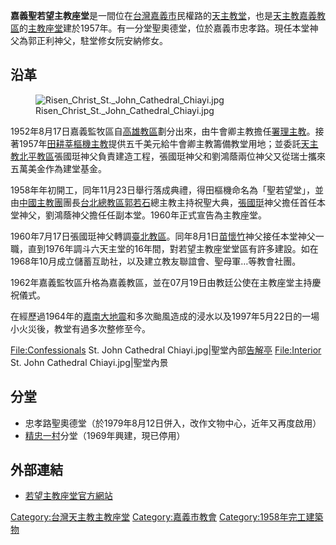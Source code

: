 {{coord|23|29|3|N|120|27|40|E|display=title}}
{{Infobox church
| name                 = 嘉義聖若望主教座堂
| fullname             = 
| image                = Vlew St. John Cathedral Chiayi.jpg
| imagesize            = 150px
| caption              = 嘉義聖若望主教座堂右側夜景
| location             = [[嘉義市|嘉義市]]
| country              = {{ROC-TW}}
| denomination         = [[天主教|天主教]]（基督公教）
| tradition            = 羅馬禮
| membership           = 
| founded date         = {{start date|1957}}
| cult                 = 聖若望
| status               = 嘉義教區主教座堂
| architectural type   = 
| parish               = 嘉義市
| deanery              = 嘉義總鐸區
| diocese              = 嘉義教區
| logo                 =嘉義聖若望主教座堂堂徽.png
| logosize             = 150px
}}
'''嘉義聖若望主教座堂'''是一間位在[[台灣|台灣]][[嘉義市|嘉義市]]民權路的[[天主教堂|天主教堂]]，也是[[天主教嘉義教區|天主教嘉義教區]]的[[主教座堂|主教座堂]]建於1957年。有一分堂聖奧德堂，位於嘉義市忠孝路。現任本堂神父為郭正利神父，駐堂修女阮安納修女。

==沿革==
[[File:Risen_Christ_St._John_Cathedral_Chiayi.jpg|thumb]]

1952年8月17日嘉義監牧區自[[天主教高雄教區|高雄教區]]劃分出來，由牛會卿主教擔任[[署理主教|署理主教]]。接著1957年[[田耕莘|田耕莘]][[樞機主教|樞機主教]]提供五千美元給牛會卿主教籌備教堂用地；並委託[[天主教北平教區|天主教北平教區]]張國珽神父負責建造工程，張國珽神父和劉鴻蔭兩位神父又從瑞士攜來五萬美金作為建堂基金。

1958年年初開工，同年11月23日舉行落成典禮，得田樞機命名為「聖若望堂」，並由[[中國主教團|中國主教團]]團長[[台北總教區|台北總教區]][[郭若石|郭若石]]總主教主持祝聖大典，[[張國珽|張國珽]]神父擔任首任本堂神父，劉鴻蔭神父擔任任副本堂。1960年正式宣告為主教座堂。

1960年7月17日張國珽神父轉調[[天主教台北教區|臺北教區]]。同年8月1日[[苗懷竹|苗懷竹]]神父接任本堂神父一職，直到1976年調斗六天主堂的16年間，對若望主教座堂堂區有許多建設。如在1968年10月成立儲蓄互助社，以及建立教友聯誼會、聖母軍…等教會社團。

1962年嘉義監牧區升格為嘉義教區，並在07月19日由教廷公使在主教座堂主持慶祝儀式。

在經歷過1964年的[[1964年白河地震|嘉南大地震]]和多次颱風造成的浸水以及1997年5月22日的一場小火災後，教堂有過多次整修至今。
<gallery>
File:Confessionals St. John Cathedral Chiayi.jpg|聖堂內部[[告解亭|告解亭]]
File:Interior St. John Cathedral Chiayi.jpg|聖堂內景
</gallery>

==分堂==
*忠孝路聖奧德堂（於1979年8月12日併入，改作文物中心，近年又再度啟用）
*[[精忠一村|精忠一村]]分堂（1969年興建，現已停用）

==外部連結==
*[http://chiayicath.org.tw/stjohn/ 若望主教座堂官方網站] {{Wayback|url=http://chiayicath.org.tw/stjohn/ |date=20131219105742 }}
{{commons category|St. John's Cathedral (Chiayi)|position=left}}

[[Category:台灣天主教主教座堂|Category:台灣天主教主教座堂]]
[[Category:嘉義市教會|Category:嘉義市教會]]
[[Category:1958年完工建築物|Category:1958年完工建築物]]